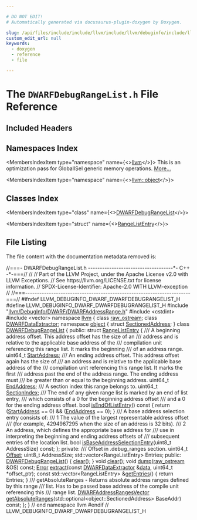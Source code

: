 ```yaml
---

# DO NOT EDIT!
# Automatically generated via docusaurus-plugin-doxygen by Doxygen.

slug: /api/files/include/include/llvm/include/llvm/debuginfo/include/llvm/debuginfo/dwarf/dwarfdebugrangelist-h
custom_edit_url: null
keywords:
  - doxygen
  - reference
  - file

---
```





# The `DWARFDebugRangeList.h` File Reference

<DoxygenPage pluginConfig={pluginConfig}>



## Included Headers

<IncludesList>
<IncludesListItem
  filePath="llvm/DebugInfo/DWARF/DWARFAddressRange.h"
  permalink="/docs/api/files/include/include/llvm/include/llvm/debuginfo/include/llvm/debuginfo/dwarf/dwarfaddressrange-h"
  isLocal="true" />
<IncludesListItem
  filePath="cstdint"
  permalink=""
  isLocal="false" />
<IncludesListItem
  filePath="vector"
  permalink=""
  isLocal="false" />
</IncludesList>

## Namespaces Index

<MembersIndex>

<MembersIndexItem
  type="namespace"
  name={<><a href="/docs/api/namespaces/llvm">llvm</a></>}>
This is an optimization pass for GlobalISel generic memory operations. <a href="/docs/api/namespaces/llvm/#details">More...</a>
</MembersIndexItem>

<MembersIndexItem
  type="namespace"
  name={<><a href="/docs/api/namespaces/llvm/object">llvm::object</a></>}>
</MembersIndexItem>

</MembersIndex>

## Classes Index

<MembersIndex>

<MembersIndexItem
  type="class"
  name={<><a href="/docs/api/classes/llvm/dwarfdebugrangelist">DWARFDebugRangeList</a></>}>
</MembersIndexItem>

<MembersIndexItem
  type="struct"
  name={<><a href="/docs/api/structs/llvm/dwarfdebugrangelist/rangelistentry">RangeListEntry</a></>}>
</MembersIndexItem>

</MembersIndex>


## File Listing

The file content with the documentation metadata removed is:

<ProgramListing>

<Link id="l00001" /><CodeLine lineNumber="1"><Highlight kind="comment">//===- DWARFDebugRangeList.h ------------------------------------&#42;- C++ -&#42;-===//</Highlight><Highlight kind="normal"></Highlight></CodeLine>
<Link id="l00002" /><CodeLine lineNumber="2"><Highlight kind="normal"></Highlight><Highlight kind="comment">//</Highlight><Highlight kind="normal"></Highlight></CodeLine>
<Link id="l00003" /><CodeLine lineNumber="3"><Highlight kind="normal"></Highlight><Highlight kind="comment">// Part of the LLVM Project, under the Apache License v2.0 with LLVM Exceptions.</Highlight><Highlight kind="normal"></Highlight></CodeLine>
<Link id="l00004" /><CodeLine lineNumber="4"><Highlight kind="normal"></Highlight><Highlight kind="comment">// See https://llvm.org/LICENSE.txt for license information.</Highlight><Highlight kind="normal"></Highlight></CodeLine>
<Link id="l00005" /><CodeLine lineNumber="5"><Highlight kind="normal"></Highlight><Highlight kind="comment">// SPDX-License-Identifier: Apache-2.0 WITH LLVM-exception</Highlight><Highlight kind="normal"></Highlight></CodeLine>
<Link id="l00006" /><CodeLine lineNumber="6"><Highlight kind="normal"></Highlight><Highlight kind="comment">//</Highlight><Highlight kind="normal"></Highlight></CodeLine>
<Link id="l00007" /><CodeLine lineNumber="7"><Highlight kind="normal"></Highlight><Highlight kind="comment">//===----------------------------------------------------------------------===//</Highlight><Highlight kind="normal"></Highlight></CodeLine>
<Link id="l00008" /><CodeLine lineNumber="8"><Highlight kind="normal"></Highlight></CodeLine>
<Link id="l00009" /><CodeLine lineNumber="9"><Highlight kind="normal"></Highlight><Highlight kind="preprocessor">#ifndef LLVM&#95;DEBUGINFO&#95;DWARF&#95;DWARFDEBUGRANGELIST&#95;H</Highlight><Highlight kind="normal"></Highlight></CodeLine>
<Link id="l00010" /><CodeLine lineNumber="10"><Highlight kind="normal"></Highlight><Highlight kind="preprocessor">#define LLVM&#95;DEBUGINFO&#95;DWARF&#95;DWARFDEBUGRANGELIST&#95;H</Highlight><Highlight kind="normal"></Highlight></CodeLine>
<Link id="l00011" /><CodeLine lineNumber="11"><Highlight kind="normal"></Highlight></CodeLine>
<Link id="l00012" /><CodeLine lineNumber="12"><Highlight kind="normal"></Highlight><Highlight kind="preprocessor">#include &quot;<a href="/docs/api/files/include/include/llvm/include/llvm/debuginfo/include/llvm/debuginfo/dwarf/dwarfaddressrange-h">llvm/DebugInfo/DWARF/DWARFAddressRange.h</a>&quot;</Highlight><Highlight kind="normal"></Highlight></CodeLine>
<Link id="l00013" /><CodeLine lineNumber="13"><Highlight kind="normal"></Highlight><Highlight kind="preprocessor">#include &lt;cstdint&gt;</Highlight><Highlight kind="normal"></Highlight></CodeLine>
<Link id="l00014" /><CodeLine lineNumber="14"><Highlight kind="normal"></Highlight><Highlight kind="preprocessor">#include &lt;vector&gt;</Highlight><Highlight kind="normal"></Highlight></CodeLine>
<Link id="l00015" /><CodeLine lineNumber="15"><Highlight kind="normal"></Highlight></CodeLine>
<Link id="l00016" /><CodeLine lineNumber="16"><Highlight kind="normal"></Highlight><Highlight kind="keyword">namespace </Highlight><Highlight kind="normal"><a href="/docs/api/namespaces/llvm">llvm</a> &#123;</Highlight></CodeLine>
<Link id="l00017" /><CodeLine lineNumber="17"><Highlight kind="normal"></Highlight></CodeLine>
<Link id="l00018" /><CodeLine lineNumber="18"><Highlight kind="normal"></Highlight><Highlight kind="keyword">class </Highlight><Highlight kind="normal"><a href="/docs/api/classes/llvm/raw-ostream">raw&#95;ostream</a>;</Highlight></CodeLine>
<Link id="l00019" /><CodeLine lineNumber="19"><Highlight kind="normal"></Highlight><Highlight kind="keyword">class </Highlight><Highlight kind="normal"><a href="/docs/api/classes/llvm/dwarfdataextractor">DWARFDataExtractor</a>;</Highlight></CodeLine>
<Link id="l00020" /><CodeLine lineNumber="20"><Highlight kind="normal"></Highlight><Highlight kind="keyword">namespace </Highlight><Highlight kind="normal"><a href="/docs/api/namespaces/llvm/object">object</a> &#123;</Highlight></CodeLine>
<Link id="l00021" /><CodeLine lineNumber="21"><Highlight kind="normal"></Highlight><Highlight kind="keyword">struct </Highlight><Highlight kind="normal"><a href="/docs/api/structs/llvm/object/sectionedaddress">SectionedAddress</a>;</Highlight></CodeLine>
<Link id="l00022" /><CodeLine lineNumber="22"><Highlight kind="normal">&#125;</Highlight></CodeLine>
<Link id="l00023" /><CodeLine lineNumber="23"><Highlight kind="normal"></Highlight></CodeLine>
<Link id="l00024" /><CodeLine lineNumber="24" lineLink="/docs/api/classes/llvm/dwarfdebugrangelist"><Highlight kind="normal"></Highlight><Highlight kind="keyword">class </Highlight><Highlight kind="normal"><a href="/docs/api/classes/llvm/dwarfdebugrangelist/#aef759d53de453cd7140b861279675f9c">DWARFDebugRangeList</a> &#123;</Highlight></CodeLine>
<Link id="l00025" /><CodeLine lineNumber="25"><Highlight kind="normal"></Highlight><Highlight kind="keyword">public</Highlight><Highlight kind="normal">:</Highlight></CodeLine>
<Link id="l00026" /><CodeLine lineNumber="26" lineLink="/docs/api/structs/llvm/dwarfdebugrangelist/rangelistentry"><Highlight kind="normal">  </Highlight><Highlight kind="keyword">struct </Highlight><Highlight kind="normal"><a href="/docs/api/structs/llvm/dwarfdebugrangelist/rangelistentry">RangeListEntry</a> &#123;</Highlight><Highlight kind="comment"></Highlight></CodeLine>
<Link id="l00027" /><CodeLine lineNumber="27"><Highlight kind="comment">    /// A beginning address offset. This address offset has the size of an</Highlight></CodeLine>
<Link id="l00028" /><CodeLine lineNumber="28"><Highlight kind="comment">    /// address and is relative to the applicable base address of the</Highlight></CodeLine>
<Link id="l00029" /><CodeLine lineNumber="29"><Highlight kind="comment">    /// compilation unit referencing this range list. It marks the beginning</Highlight></CodeLine>
<Link id="l00030" /><CodeLine lineNumber="30"><Highlight kind="comment">    /// of an address range.</Highlight><Highlight kind="normal"></Highlight></CodeLine>
<Link id="l00031" /><CodeLine lineNumber="31" lineLink="/docs/api/structs/llvm/dwarfdebugrangelist/rangelistentry/#afa95d135ac835ee0ca83041eccee588e"><Highlight kind="normal">    uint64&#95;t <a href="/docs/api/structs/llvm/dwarfdebugrangelist/rangelistentry/#afa95d135ac835ee0ca83041eccee588e">StartAddress</a>;</Highlight><Highlight kind="comment"></Highlight></CodeLine>
<Link id="l00032" /><CodeLine lineNumber="32"><Highlight kind="comment">    /// An ending address offset. This address offset again has the size of</Highlight></CodeLine>
<Link id="l00033" /><CodeLine lineNumber="33"><Highlight kind="comment">    /// an address and is relative to the applicable base address of the</Highlight></CodeLine>
<Link id="l00034" /><CodeLine lineNumber="34"><Highlight kind="comment">    /// compilation unit referencing this range list. It marks the first</Highlight></CodeLine>
<Link id="l00035" /><CodeLine lineNumber="35"><Highlight kind="comment">    /// address past the end of the address range. The ending address must</Highlight></CodeLine>
<Link id="l00036" /><CodeLine lineNumber="36"><Highlight kind="comment">    /// be greater than or equal to the beginning address.</Highlight><Highlight kind="normal"></Highlight></CodeLine>
<Link id="l00037" /><CodeLine lineNumber="37" lineLink="/docs/api/structs/llvm/dwarfdebugrangelist/rangelistentry/#af6fe00f34df9ba6fbd7f315f74d8cce9"><Highlight kind="normal">    uint64&#95;t <a href="/docs/api/structs/llvm/dwarfdebugrangelist/rangelistentry/#af6fe00f34df9ba6fbd7f315f74d8cce9">EndAddress</a>;</Highlight><Highlight kind="comment"></Highlight></CodeLine>
<Link id="l00038" /><CodeLine lineNumber="38"><Highlight kind="comment">    /// A section index this range belongs to.</Highlight><Highlight kind="normal"></Highlight></CodeLine>
<Link id="l00039" /><CodeLine lineNumber="39" lineLink="/docs/api/structs/llvm/dwarfdebugrangelist/rangelistentry/#a39f92efb881f3cb191e3cd53720a136a"><Highlight kind="normal">    uint64&#95;t <a href="/docs/api/structs/llvm/dwarfdebugrangelist/rangelistentry/#a39f92efb881f3cb191e3cd53720a136a">SectionIndex</a>;</Highlight></CodeLine>
<Link id="l00040" /><CodeLine lineNumber="40"><Highlight kind="normal"></Highlight><Highlight kind="comment"></Highlight></CodeLine>
<Link id="l00041" /><CodeLine lineNumber="41"><Highlight kind="comment">    /// The end of any given range list is marked by an end of list entry,</Highlight></CodeLine>
<Link id="l00042" /><CodeLine lineNumber="42"><Highlight kind="comment">    /// which consists of a 0 for the beginning address offset</Highlight></CodeLine>
<Link id="l00043" /><CodeLine lineNumber="43"><Highlight kind="comment">    /// and a 0 for the ending address offset.</Highlight><Highlight kind="normal"></Highlight></CodeLine>
<Link id="l00044" /><CodeLine lineNumber="44" lineLink="/docs/api/structs/llvm/dwarfdebugrangelist/rangelistentry/#a8cf64b9703afd2054b90bc97aa123d1a"><Highlight kind="normal">    </Highlight><Highlight kind="keywordtype">bool</Highlight><Highlight kind="normal"> <a href="/docs/api/structs/llvm/dwarfdebugrangelist/rangelistentry/#a8cf64b9703afd2054b90bc97aa123d1a">isEndOfListEntry</a>()</Highlight><Highlight kind="keyword"> const </Highlight><Highlight kind="normal">&#123;</Highlight></CodeLine>
<Link id="l00045" /><CodeLine lineNumber="45"><Highlight kind="normal">      </Highlight><Highlight kind="keywordflow">return</Highlight><Highlight kind="normal"> (<a href="/docs/api/structs/llvm/dwarfdebugrangelist/rangelistentry/#afa95d135ac835ee0ca83041eccee588e">StartAddress</a> == 0) &amp;&amp; (<a href="/docs/api/structs/llvm/dwarfdebugrangelist/rangelistentry/#af6fe00f34df9ba6fbd7f315f74d8cce9">EndAddress</a> == 0);</Highlight></CodeLine>
<Link id="l00046" /><CodeLine lineNumber="46"><Highlight kind="normal">    &#125;</Highlight></CodeLine>
<Link id="l00047" /><CodeLine lineNumber="47"><Highlight kind="normal"></Highlight><Highlight kind="comment"></Highlight></CodeLine>
<Link id="l00048" /><CodeLine lineNumber="48"><Highlight kind="comment">    /// A base address selection entry consists of:</Highlight></CodeLine>
<Link id="l00049" /><CodeLine lineNumber="49"><Highlight kind="comment">    /// 1 The value of the largest representable address offset</Highlight></CodeLine>
<Link id="l00050" /><CodeLine lineNumber="50"><Highlight kind="comment">    /// (for example, 4294967295 when the size of an address is 32 bits).</Highlight></CodeLine>
<Link id="l00051" /><CodeLine lineNumber="51"><Highlight kind="comment">    /// 2 An address, which defines the appropriate base address for</Highlight></CodeLine>
<Link id="l00052" /><CodeLine lineNumber="52"><Highlight kind="comment">    /// use in interpreting the beginning and ending address offsets of</Highlight></CodeLine>
<Link id="l00053" /><CodeLine lineNumber="53"><Highlight kind="comment">    /// subsequent entries of the location list.</Highlight><Highlight kind="normal"></Highlight></CodeLine>
<Link id="l00054" /><CodeLine lineNumber="54"><Highlight kind="normal">    </Highlight><Highlight kind="keywordtype">bool</Highlight><Highlight kind="normal"> <a href="/docs/api/structs/llvm/dwarfdebugrangelist/rangelistentry/#aab974969801970ba1a8b9b3a0c69f5f5">isBaseAddressSelectionEntry</a>(uint8&#95;t AddressSize) </Highlight><Highlight kind="keyword">const</Highlight><Highlight kind="normal">;</Highlight></CodeLine>
<Link id="l00055" /><CodeLine lineNumber="55"><Highlight kind="normal">  &#125;;</Highlight></CodeLine>
<Link id="l00056" /><CodeLine lineNumber="56"><Highlight kind="normal"></Highlight></CodeLine>
<Link id="l00057" /><CodeLine lineNumber="57"><Highlight kind="normal"></Highlight><Highlight kind="keyword">private</Highlight><Highlight kind="normal">:</Highlight><Highlight kind="comment"></Highlight></CodeLine>
<Link id="l00058" /><CodeLine lineNumber="58"><Highlight kind="comment">  /// Offset in .debug&#95;ranges section.</Highlight><Highlight kind="normal"></Highlight></CodeLine>
<Link id="l00059" /><CodeLine lineNumber="59"><Highlight kind="normal">  uint64&#95;t <a href="/docs/api/namespaces/llvm/#a05f5b9a11bdcc5feba62899f95dcf878a3134224cba2545bc57954d3b072aebb4">Offset</a>;</Highlight></CodeLine>
<Link id="l00060" /><CodeLine lineNumber="60"><Highlight kind="normal">  uint8&#95;t AddressSize;</Highlight></CodeLine>
<Link id="l00061" /><CodeLine lineNumber="61"><Highlight kind="normal">  std::vector&lt;RangeListEntry&gt; Entries;</Highlight></CodeLine>
<Link id="l00062" /><CodeLine lineNumber="62"><Highlight kind="normal"></Highlight></CodeLine>
<Link id="l00063" /><CodeLine lineNumber="63"><Highlight kind="normal"></Highlight><Highlight kind="keyword">public</Highlight><Highlight kind="normal">:</Highlight></CodeLine>
<Link id="l00064" /><CodeLine lineNumber="64" lineLink="/docs/api/classes/llvm/dwarfdebugrangelist/#aef759d53de453cd7140b861279675f9c"><Highlight kind="normal">  <a href="/docs/api/classes/llvm/dwarfdebugrangelist/#aef759d53de453cd7140b861279675f9c">DWARFDebugRangeList</a>() &#123; <a href="/docs/api/classes/llvm/dwarfdebugrangelist/#a3dffeedde1dc4fc34655ee7829a626d3">clear</a>(); &#125;</Highlight></CodeLine>
<Link id="l00065" /><CodeLine lineNumber="65"><Highlight kind="normal"></Highlight></CodeLine>
<Link id="l00066" /><CodeLine lineNumber="66"><Highlight kind="normal">  </Highlight><Highlight kind="keywordtype">void</Highlight><Highlight kind="normal"> <a href="/docs/api/classes/llvm/dwarfdebugrangelist/#a3dffeedde1dc4fc34655ee7829a626d3">clear</a>();</Highlight></CodeLine>
<Link id="l00067" /><CodeLine lineNumber="67"><Highlight kind="normal">  </Highlight><Highlight kind="keywordtype">void</Highlight><Highlight kind="normal"> <a href="/docs/api/classes/llvm/dwarfdebugrangelist/#adfc6560d80dd2ff0053cd7ef7ba0f5f1">dump</a>(<a href="/docs/api/classes/llvm/raw-ostream">raw&#95;ostream</a> &amp;OS) </Highlight><Highlight kind="keyword">const</Highlight><Highlight kind="normal">;</Highlight></CodeLine>
<Link id="l00068" /><CodeLine lineNumber="68"><Highlight kind="normal">  <a href="/docs/api/classes/llvm/error">Error</a> <a href="/docs/api/files/lib/lib/transforms/lib/transforms/ipo/loopextractor-cpp/#a84dff14934298a71113ab11312c243f6">extract</a>(</Highlight><Highlight kind="keyword">const</Highlight><Highlight kind="normal"> <a href="/docs/api/classes/llvm/dwarfdataextractor">DWARFDataExtractor</a> &amp;<a href="/docs/api/files/lib/lib/codegen/staticdatasplitter-cpp/#ad2fefd8832b4b1ea3dbb1f621063bbff">data</a>, uint64&#95;t &#42;offset&#95;ptr);</Highlight></CodeLine>
<Link id="l00069" /><CodeLine lineNumber="69" lineLink="/docs/api/classes/llvm/dwarfdebugrangelist/#ae17729febaace31277c4361136f1acae"><Highlight kind="normal">  </Highlight><Highlight kind="keyword">const</Highlight><Highlight kind="normal"> std::vector&lt;RangeListEntry&gt; &amp;<a href="/docs/api/classes/llvm/dwarfdebugrangelist/#ae17729febaace31277c4361136f1acae">getEntries</a>() &#123; </Highlight><Highlight kind="keywordflow">return</Highlight><Highlight kind="normal"> Entries; &#125;</Highlight></CodeLine>
<Link id="l00070" /><CodeLine lineNumber="70"><Highlight kind="normal"></Highlight><Highlight kind="comment"></Highlight></CodeLine>
<Link id="l00071" /><CodeLine lineNumber="71"><Highlight kind="comment">  /// getAbsoluteRanges - Returns absolute address ranges defined by this range</Highlight></CodeLine>
<Link id="l00072" /><CodeLine lineNumber="72"><Highlight kind="comment">  /// list. Has to be passed base address of the compile unit referencing this</Highlight></CodeLine>
<Link id="l00073" /><CodeLine lineNumber="73"><Highlight kind="comment">  /// range list.</Highlight><Highlight kind="normal"></Highlight></CodeLine>
<Link id="l00074" /><CodeLine lineNumber="74"><Highlight kind="normal">  <a href="/docs/api/namespaces/llvm/#af7b7409cf7c2a265eb671b0023fb9ebf">DWARFAddressRangesVector</a></Highlight></CodeLine>
<Link id="l00075" /><CodeLine lineNumber="75"><Highlight kind="normal">  <a href="/docs/api/classes/llvm/dwarfdebugrangelist/#a988c616ede2f0e4cf1c8c4f5faa554c8">getAbsoluteRanges</a>(std::optional&lt;object::SectionedAddress&gt; BaseAddr) </Highlight><Highlight kind="keyword">const</Highlight><Highlight kind="normal">;</Highlight></CodeLine>
<Link id="l00076" /><CodeLine lineNumber="76"><Highlight kind="normal">&#125;;</Highlight></CodeLine>
<Link id="l00077" /><CodeLine lineNumber="77"><Highlight kind="normal"></Highlight></CodeLine>
<Link id="l00078" /><CodeLine lineNumber="78"><Highlight kind="normal">&#125; </Highlight><Highlight kind="comment">// end namespace llvm</Highlight><Highlight kind="normal"></Highlight></CodeLine>
<Link id="l00079" /><CodeLine lineNumber="79"><Highlight kind="normal"></Highlight></CodeLine>
<Link id="l00080" /><CodeLine lineNumber="80"><Highlight kind="normal"></Highlight><Highlight kind="preprocessor">#endif </Highlight><Highlight kind="comment">// LLVM&#95;DEBUGINFO&#95;DWARF&#95;DWARFDEBUGRANGELIST&#95;H</Highlight><Highlight kind="normal"></Highlight></CodeLine>

</ProgramListing>


</DoxygenPage>
